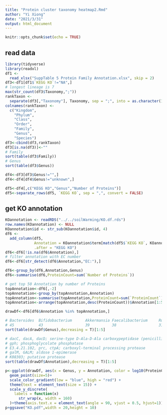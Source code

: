```yaml
---
title: "Protein cluster taxonomy heatmap2.Rmd"
author: "Yi Xiong"
date: "2021/3/31"
output: html_document
---
```


```r
knitr::opts_chunk$set(echo = TRUE)
```

## read data

```r
library(tidyverse)
library(readxl)
df1 <-
  read_xlsx("SuppTable 5 Protein Family Annotation.xlsx", skip = 2)
df3<-df1[df1$`KEGG KO`!="NA",]
# longest lineage is 7
max(str_count(df3$Taxonomy,";"))
rankTaxon <-
  separate(df3[,"Taxonomy"], Taxonomy, sep = ";", into = as.character(1:7))
colnames(rankTaxon) <-
  c("Kingdom",
    "Phylum",
    "Class",
    "Order",
    "Family",
    "Genus",
    "Species")
df3<-cbind(df3,rankTaxon)
df3[is.na(df3)]<-""
# Family
sort(table(df3$Family))
# Genus
sort(table(df3$Genus))

df4<-df3[df3$Genus!="",]
df4<-df4[df4$Genus!="unknown",]

df5<-df4[,c("KEGG KO","Genus","Number of Proteins")]
df5<-separate_rows(df5, `KEGG KO`, sep = ",", convert = FALSE)
```

## get KO annotation

```r
KOannotation <- readRDS("../../soilWarming/KO.df.rds")
row.names(KOannotation) <- NULL
KOannotation$id <- str_sub(KOannotation$id, 4)
df6 <-
  add_column(df5,
             Annotation = KOannotation$term[match(df5$`KEGG KO`, KOannotation$id)],
             .after = "KEGG KO")
df6<-df6[!is.na(df6$Annotation),]
# filter annotation with EC number
df6<-df6[str_detect(df6$Annotation,"EC:"),]

df6<-group_by(df6,Annotation,Genus)
df6<-summarise(df6,ProteinCount=sum(`Number of Proteins`))

# get top 50 Annotation by number of Proteins
topAnnotation<-df6[,-2]
topAnnotation<-group_by(topAnnotation,Annotation)
topAnnotation<-summarise(topAnnotation,ProteinCount=sum(`ProteinCount`))
topAnnotation<-arrange(topAnnotation,desc(ProteinCount))$Annotation[1:50]
```

```r
drawDf<-df6[df6$Annotation %in% topAnnotation,]

# Bacteroides  Bifidobacterium      Akkermansia Faecalibacterium     Ruminococcus 
# 45           43                   39          38                   31 
sort(table(drawDf$Genus),decreasing = T)[1:5]

# dacC, dacA, dacD; serine-type D-Ala-D-Ala carboxypeptidase (penicillin-binding protein 5/6)
# gph; phosphoglycolate phosphatase
# E3.4.21.102, prc, ctpA; carboxyl-terminal processing protease
# galM, GALM; aldose 1-epimerase
# K08303; putative protease
sort(table(drawDf$Annotation),decreasing = T)[1:5]

p<-ggplot(drawDf, aes(x = Genus, y = Annotation, color = log10(ProteinCount))) +
  geom_point(size=5)+
  scale_color_gradient(low = "blue", high = "red") +
  theme(text = element_text(size = 15)) +
  scale_y_discrete(
    labels = function(x)
      str_wrap(x, width = 160)
  )+theme(axis.text.x = element_text(angle = 90, vjust = 0.5, hjust=1))
p+ggsave("KO.pdf",width = 20,height = 10)
```






